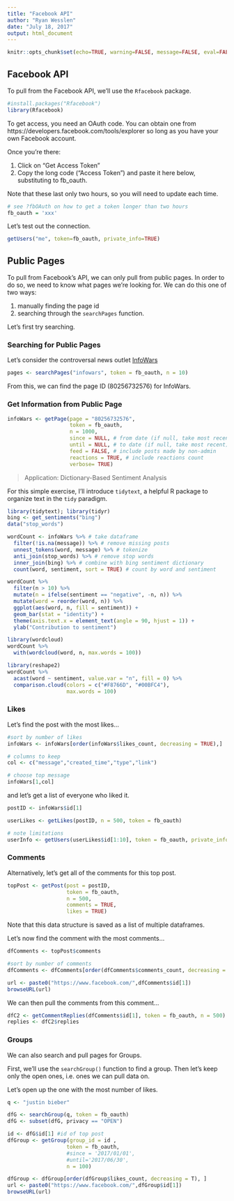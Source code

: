 ```yaml
---
title: "Facebook API"
author: "Ryan Wesslen"
date: "July 18, 2017"
output: html_document
---
```


```r
knitr::opts_chunk$set(echo=TRUE, warning=FALSE, message=FALSE, eval=FALSE)
```

## Facebook API

To pull from the Facebook API, we'll use the `Rfacebook` package.

```r
#install.packages("Rfacebook")
library(Rfacebook)
```

To get access, you need an OAuth code. You can obtain one from https://developers.facebook.com/tools/explorer so long as you have your own Facebook account.

Once you're there:

1.  Click on "Get Access Token"
2.  Copy the long code ("Access Token") and paste it here below, substituting to fb_oauth.

Note that these last only two hours, so you will need to update each time. 

```r
# see ?fbOAuth on how to get a token longer than two hours
fb_oauth = 'xxx'
```

Let's test out the connection.

```r
getUsers("me", token=fb_oauth, private_info=TRUE)
```

## Public Pages

To pull from Facebook's API, we can only pull from public pages. In order to do so, we need to know what pages we're looking for. We can do this one of two ways: 

1. manually finding the page id
2. searching through the `searchPages` function.

Let's first try searching.

### Searching for Public Pages

Let's consider the controversal news outlet [InfoWars](https://www.infowars.com/)

```r
pages <- searchPages("infowars", token = fb_oauth, n = 10)
```

From this, we can find the page ID (80256732576) for InfoWars.

### Get Information from Public Page

```r
infoWars <- getPage(page = "80256732576", 
                    token = fb_oauth, 
                    n = 1000, 
                    since = NULL, # from date (if null, take most recent)
                    until = NULL, # to date (if null, take most recent)
                    feed = FALSE, # include posts made by non-admin
                    reactions = TRUE, # include reactions count
                    verbose= TRUE)
```

> Application: Dictionary-Based Sentiment Analysis

For this simple exercise, I'll introduce `tidytext`, a helpful R package to organize text in the `tidy` paradigm.

```r
library(tidytext); library(tidyr)
bing <- get_sentiments("bing")
data("stop_words")

wordCount <- infoWars %>% # take dataframe
  filter(!is.na(message)) %>% # remove missing posts
  unnest_tokens(word, message) %>% # tokenize 
  anti_join(stop_words) %>% # remove stop words
  inner_join(bing) %>% # combine with bing sentiment dictionary
  count(word, sentiment, sort = TRUE) # count by word and sentiment

wordCount %>%
  filter(n > 10) %>%
  mutate(n = ifelse(sentiment == "negative", -n, n)) %>%
  mutate(word = reorder(word, n)) %>%
  ggplot(aes(word, n, fill = sentiment)) +
  geom_bar(stat = "identity") +
  theme(axis.text.x = element_text(angle = 90, hjust = 1)) +
  ylab("Contribution to sentiment")

library(wordcloud)
wordCount %>%
  with(wordcloud(word, n, max.words = 100))

library(reshape2)
wordCount %>% 
  acast(word ~ sentiment, value.var = "n", fill = 0) %>%
  comparison.cloud(colors = c("#F8766D", "#00BFC4"),
                   max.words = 100)
```

### Likes

Let's find the post with the most likes...

```r
#sort by number of likes
infoWars <- infoWars[order(infoWars$likes_count, decreasing = TRUE),]

# columns to keep
col <- c("message","created_time","type","link")

# choose top message
infoWars[1,col]
```

and let's get a list of everyone who liked it.

```r
postID <- infoWars$id[1]

userLikes <- getLikes(postID, n = 500, token = fb_oauth)

# note limitations
userInfo <- getUsers(userLikes$id[1:10], token = fb_oauth, private_info = FALSE)
```

### Comments

Alternatively, let's get all of the comments for this top post.

```r
topPost <- getPost(post = postID,
                   token = fb_oauth,
                   n = 500,
                   comments = TRUE,
                   likes = TRUE)
```

Note that this data structure is saved as a list of multiple dataframes.

Let's now find the comment with the most comments...

```r
dfComments <- topPost$comments

#sort by number of comments
dfComments <- dfComments[order(dfComments$comments_count, decreasing = T),]

url <- paste0("https://www.facebook.com/",dfComments$id[1])
browseURL(url)
```

We can then pull the comments from this comment...

```r
dfC2 <- getCommentReplies(dfComments$id[1], token = fb_oauth, n = 500)
replies <- dfC2$replies
```

### Groups

We can also search and pull pages for Groups.

First, we'll use the `searchGroup()` function to find a group. Then let's keep only the open ones, i.e. ones we can pull data on.

Let's open up the one with the most number of likes.

```r
q <- "justin bieber"

dfG <- searchGroup(q, token = fb_oauth)
dfG <- subset(dfG, privacy == "OPEN")

id <- dfG$id[1] #id of top post
dfGroup <- getGroup(group_id = id , 
                   token = fb_oauth,
                   #since = '2017/01/01', 
                   #until='2017/06/30',
                   n = 100)

dfGroup <- dfGroup[order(dfGroup$likes_count, decreasing = T), ] 
url <- paste0("https://www.facebook.com/",dfGroup$id[1])
browseURL(url)
```